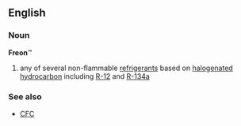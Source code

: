 ==English==
===Noun===
{{wikipedia}}
'''Freon'''&trade;
# any of several non-flammable [[refrigerant]]s based on [[halogenate]]d [[hydrocarbon]] including [[R-12]] and [[R-134a]]
===See also===
*[[CFC]]